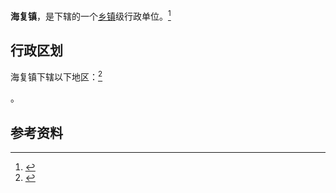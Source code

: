{{中国乡级行政区|32/06/81/107/000}}

'''海复镇'''，是{{PRC admin/fullname|32/06/81/107/000|3}}下辖的一个[[乡镇|乡镇]]级行政单位。<ref>{{PRC admin/ref sgc|{{PRC admin/parent|32/06/81/107/000}}}}</ref>

== 行政区划 ==

海复镇下辖以下地区：<ref>{{PRC admin/ref sgc|32/06/81/107/000}}</ref>

{{PRC admin/children|32/06/81/107/000}}。

== 参考资料 ==

{{reflist}}

{{行政区划小作品}}
{{PRC admin/navcat|32/06/81/107/000}}
